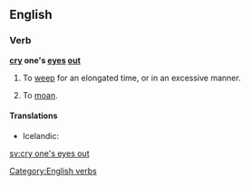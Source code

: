 ==English==

===Verb===
'''[[cry]] one's [[eye]]s [[out]]'''

# To [[weep]] for an elongated time, or in an excessive manner.
# {{idiomatic}} To [[moan]].

====Translations====
{{trans-top|to weep for an elongated time}}
* Icelandic: {{t-|is|hágráta}}
{{trans-mid}}
{{trans-bottom}}

{{trans-top|to moan}}
{{trans-mid}}
{{trans-bottom}}

[[Category:English verbs]]

[[sv:cry one's eyes out]]